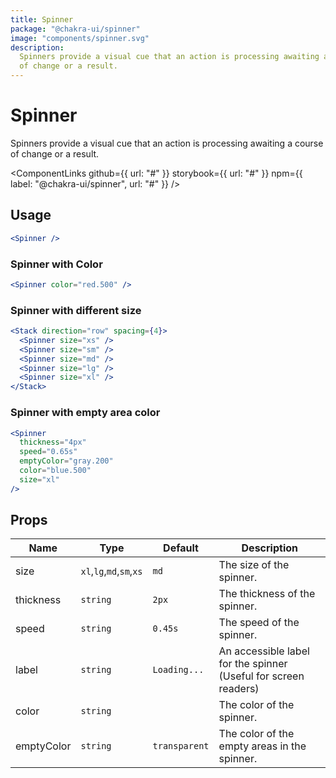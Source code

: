 ```yaml
---
title: Spinner
package: "@chakra-ui/spinner"
image: "components/spinner.svg"
description:
  Spinners provide a visual cue that an action is processing awaiting a course
  of change or a result.
---
```



# Spinner

Spinners provide a visual cue that an action is processing awaiting a course of
change or a result.

<ComponentLinks
  github={{ url: "#" }}
  storybook={{ url: "#" }}
  npm={{ label: "@chakra-ui/spinner", url: "#" }}
/>

<carbon-ad></carbon-ad>

## Usage

```jsx
<Spinner />
```

### Spinner with Color

```jsx
<Spinner color="red.500" />
```

### Spinner with different size

```jsx
<Stack direction="row" spacing={4}>
  <Spinner size="xs" />
  <Spinner size="sm" />
  <Spinner size="md" />
  <Spinner size="lg" />
  <Spinner size="xl" />
</Stack>
```

### Spinner with empty area color

```jsx
<Spinner
  thickness="4px"
  speed="0.65s"
  emptyColor="gray.200"
  color="blue.500"
  size="xl"
/>
```

## Props

| Name       | Type                     | Default       | Description                                                     |
| ---------- | ------------------------ | ------------- | --------------------------------------------------------------- |
| size       | `xl`,`lg`,`md`,`sm`,`xs` | `md`          | The size of the spinner.                                        |
| thickness  | `string`                 | `2px`         | The thickness of the spinner.                                   |
| speed      | `string`                 | `0.45s`       | The speed of the spinner.                                       |
| label      | `string`                 | `Loading...`  | An accessible label for the spinner (Useful for screen readers) |
| color      | `string`                 |               | The color of the spinner.                                       |
| emptyColor | `string`                 | `transparent` | The color of the empty areas in the spinner.                    |

